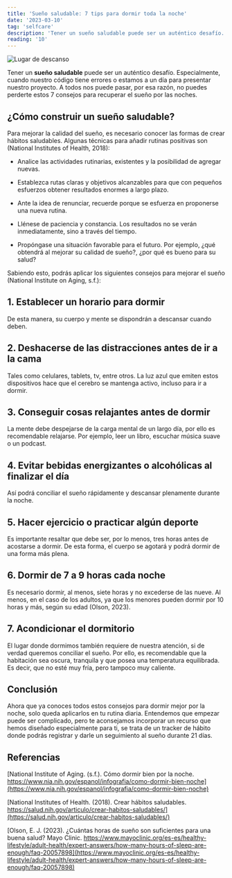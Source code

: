 ```yaml
---
title: 'Sueño saludable: 7 tips para dormir toda la noche'
date: '2023-03-10'
tag: 'selfcare'
description: 'Tener un sueño saludable puede ser un auténtico desafío. Especialmente, cuando nuestro código tiene errores o estamos a un día para presentar nuestro proyecto. A todos nos puede pasar, por esa razón, no puedes perderte estos 7 consejos para recuperar el sueño por las noches.'
reading: '10'
---
```


![Lugar de descanso](https://images.pexels.com/photos/10079452/pexels-photo-10079452.jpeg?cs=srgb&dl=pexels-mo-eid-10079452.jpg&fm=jpg&w=320&h=400)

Tener un **sueño saludable** puede ser un auténtico desafío. Especialmente, cuando nuestro código tiene errores o estamos a un día para presentar nuestro proyecto. A todos nos puede pasar, por esa razón, no puedes perderte estos 7 consejos para recuperar el sueño por las noches.


## ¿Cómo construir un sueño saludable?

Para mejorar la calidad del sueño, es necesario conocer las formas de crear hábitos saludables. Algunas técnicas para añadir rutinas positivas son (National Institutes of Health, 2018):

* Analice las actividades rutinarias, existentes y la posibilidad de agregar nuevas.

* Establezca rutas claras y objetivos alcanzables para que con pequeños esfuerzos obtener resultados enormes a largo plazo.

* Ante la idea de renunciar, recuerde porque se esfuerza en proponerse una nueva rutina.

* Llénese de paciencia y constancia. Los resultados no se verán inmediatamente, sino a través del tiempo.

* Propóngase una situación favorable para el futuro. Por ejemplo, ¿qué obtendrá al mejorar su calidad de sueño?, ¿por qué es bueno para su salud?

Sabiendo esto, podrás aplicar los siguientes consejos para mejorar el sueño (National Institute on Aging, s.f.):

## 1. Establecer un horario para dormir

De esta manera, su cuerpo y mente se dispondrán a descansar cuando deben.

## 2. Deshacerse de las distracciones antes de ir a la cama

Tales como celulares, tablets, tv, entre otros. La luz azul que emiten estos dispositivos hace que el cerebro se mantenga activo, incluso para ir a dormir.

## 3. Conseguir cosas relajantes antes de dormir

La mente debe despejarse de la carga mental de un largo día, por ello es recomendable relajarse. Por ejemplo, leer un libro, escuchar música suave o un podcast.

## 4. Evitar bebidas energizantes o alcohólicas al finalizar el día

Así podrá conciliar el sueño rápidamente y descansar plenamente durante la noche.

## 5. Hacer ejercicio o practicar algún deporte

Es importante resaltar que debe ser, por lo menos, tres horas antes de acostarse a dormir. De esta forma, el cuerpo se agotará y podrá dormir de una forma más plena.

## 6. Dormir de 7 a 9 horas cada noche

Es necesario dormir, al menos, siete horas y no excederse de las nueve. Al menos, en el caso de los adultos, ya que los menores pueden dormir por 10 horas y más, según su edad (Olson, 2023).

## 7. Acondicionar el dormitorio

El lugar donde dormimos también requiere de nuestra atención, si de verdad queremos conciliar el sueño. Por ello, es recomendable que la habitación sea oscura, tranquila y que posea una temperatura equilibrada. Es decir, que no esté muy fría, pero tampoco muy caliente.

## Conclusión

Ahora que ya conoces todos estos consejos para dormir mejor por la noche, solo queda aplicarlos en tu rutina diaria.
Entendemos que empezar puede ser complicado, pero te aconsejamos incorporar un recurso que hemos diseñado especialmente para ti, se trata de un tracker de hábito donde podrás registrar y darle un seguimiento al sueño durante 21 días.

## Referencias

[National Institute of Aging. (s.f.). Cómo dormir bien por la noche. https://www.nia.nih.gov/espanol/infografia/como-dormir-bien-noche](https://www.nia.nih.gov/espanol/infografia/como-dormir-bien-noche)


[National Institutes of Health. (2018). Crear hábitos saludables. https://salud.nih.gov/articulo/crear-habitos-saludables/](https://salud.nih.gov/articulo/crear-habitos-saludables/)


[Olson, E. J. (2023). ¿Cuántas horas de sueño son suficientes para una buena salud? Mayo Clinic. https://www.mayoclinic.org/es-es/healthy-lifestyle/adult-health/expert-answers/how-many-hours-of-sleep-are-enough/faq-20057898](https://www.mayoclinic.org/es-es/healthy-lifestyle/adult-health/expert-answers/how-many-hours-of-sleep-are-enough/faq-20057898)